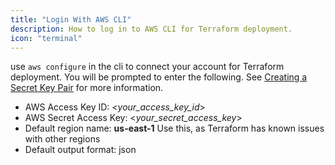 ```yaml
---
title: "Login With AWS CLI"
description: How to log in to AWS CLI for Terraform deployment.
icon: "terminal"
---
```


use `aws configure` in the cli to connect your account for Terraform deployment. You will be prompted to enter the following. See [Creating a Secret Key Pair](/setup/deployment/ansible-deployment/aws-permissions/creating-a-secret-key-pair) for more information.

* AWS Access Key ID: \<*your\_access\_key\_id*>
* AWS Secret Access Key: \<*your\_secret\_access\_key*>
* Default region name: **us-east-1** Use this, as Terraform has known issues with other regions
* Default output format: json